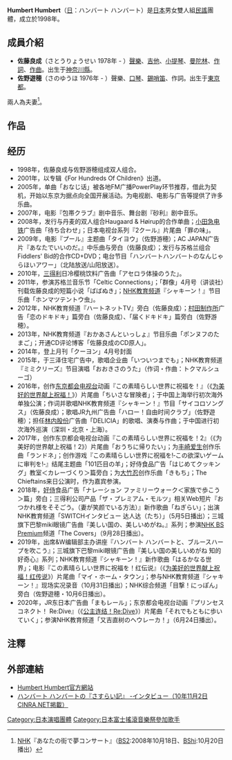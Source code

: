 {{lowercase|sphere (聲優團體)}}{{藝人
|姓名 = Humbert Humbert
|類型 = 組合
|音樂類型 = [[民謠|民謠]]
|出身地 = {{JPN}}
|出道作 = 
|代表作 = 
|活躍年代 = 1998年 - 
|唱片公司 = [[ミディ|ミディ]]（2003年-2008年）<br />[[Red_River_Records|Red River Records]]（2009年）<br />[[UNIVERSAL_J|UNIVERSAL J]]（2010年-）
|經紀公司 = 
|網站 = http://www.humberthumbert.net/ Humbert Humbert官方網站
|相關團體 = 
|獎項 = 
|IMDb = 
|現任成員 = 佐藤良成(v,g)<br>佐野遊穂(v)
|過往成員 = 
|音樂專輯 = 
|電影 = 
|電視節目 = 
|舞台劇 = 
|書籍 = 
}}

'''Humbert Humbert'''（[[日語|日]]：ハンバート ハンバート）是[[日本|日本]]男女雙人組[[民謠|民謠]]團體，成立於1998年。 

== 成員介紹 ==
* '''佐藤良成'''（さとうりょうせい 1978年 - ）[[聲樂|聲樂]]、[[吉他|吉他]]、[[小提琴|小提琴]]、[[曼陀林|曼陀林]]、[[作詞|作詞]]、[[作曲|作曲]]。出生于[[神奈川縣|神奈川縣]]。
* '''佐野遊穂'''（さのゆうほ 1976年 - ）聲樂、[[口琴|口琴]]、[[錫哨笛|錫哨笛]]、作詞。出生于[[東京都|東京都]]。
兩人為夫妻<ref>[[NHK|NHK]]『あなたの街で夢コンサート』（[[NHK衛星第2頻道|BS2]]:2008年10月18日、[[NHK數位衛星高清頻道|BShi]]:10月20日播出）</ref>。

== 作品 ==

== 经历 ==
* 1998年，佐藤良成与佐野游穂组成双人组合。
* 2001年，以专辑《For Hundreds Of Children》出道。
* 2005年，单曲「おなじ话」被各地FM广播PowerPlay环节推荐，借此为契机，开始以东京为据点向全国开展活动。为电视剧、电影与广告等提供了许多乐曲。
* 2007年，电影『包帯クラブ』剧中音乐、舞台剧『砂利』剧中音乐。
* 2008年，发行与丹麦的双人组合Haugaard & Høirup的合作单曲；[[小田急電鐵|小田急电铁]]广告曲「待ち合わせ」；日本电视台系列『2クール』片尾曲「罪の味」。
* 2009年，电影『プール』主题曲「タイヨウ」（佐野游穂）；AC JAPAN广告片『あなたでいいのだ。』中乐曲与旁白（佐藤良成）；发行与苏格兰组合Fiddlers' Bid的合作CD+DVD；电台节目「ハンバートハンバートのなんじゃらほいアワー」（北陆放送/山阳放送）。
* 2010年，[[三得利|三得利]]日冷樱桃饮料广告曲「アセロラ体操のうた」。
* 2011年，参演苏格兰音乐节「Celtic Connections」；「群像」4月号（讲谈社）刊载佐藤良成的短篇小说「ばばぬき」；[[NHK教育频道|NHK教育频道]]『シャキーン！』节目乐曲「ホンマツテントウ虫」。
* 2012年，NHK教育频道『ハートネットTV』旁白（佐藤良成）；[[村田製作所|村田制作所]]广告「恋のドキドキ」篇旁白（佐藤良成）、「届くドキドキ」篇旁白（佐野游穂）。
* 2013年，NHK教育频道『おかあさんといっしょ』节目乐曲「ポンヌフのたまご」；开通CD评论博客「佐藤良成のCD原人」。
* 2014年，登上月刊「クーヨン」4月号封面
* 2015年，于三泽住宅广告中，歌唱企业曲「いついつまでも」；NHK教育频道『ミミクリーズ』节目演唱「おおきさのうた」（作词・作曲：トクマルシューゴ）
* 2016年，创作[[東京都會電視台|东京都会电视台]]动画『この素晴らしい世界に祝福を！』（《[[为美好的世界献上祝福！|为美好的世界献上祝福！]]》）片尾曲「ちいさな冒険者」；于中国上海举行初次海外单独公演；作词并歌唱NHK教育频道『シャキーン！』节目「サイコロソングス」（佐藤良成）；歌唱JR九州广告曲「ハロー！自由时间クラブ」（佐野遊穂）；担任[[林內股份|林内股份]]广告曲「DELICIA」的歌唱、演奏与作曲；于中国进行初次海外巡演（深圳・北京・上海）。
* 2017年，创作东京都会电视台动画『この素晴らしい世界に祝福を！2』（《为美好的世界献上祝福！2》）片尾曲「おうちに帰りたい」；为[[豐崎愛生|丰崎爱生]]创作乐曲「ランドネ」；创作游戏『この素晴らしい世界に祝福を!‐この欲深いゲームに审判を!‐』结尾主题曲「101匹目の羊」；好侍食品广告「はじめてクッキング」教室＜カレーづくり＞篇旁白；为[[大竹忍|大竹忍]]创作乐曲「きもち」；The Chieftains来日公演时，作为嘉宾参演。
* 2018年，[[好侍|好侍]]食品广告「ナレーション ファミリーウォーク＜家族で歩こう＞篇」旁白；三得利公司产品「ザ・プレミアム・モルツ」相关Web短片『おつかれ様をそそごう。（妻が笑颜でいる方法）』新作歌曲「ねぎらい」；出演NHK教育频道「SWITCHインタビュー 达人达（たち）」（5月5日播出）；三城旗下巴黎miki眼镜广告曲『美しい国の、美しいめがね。』系列；参演[[NHK_BS_Premium|NHK BS Premium]]频道「The Covers」（9月28日播出）。
* 2019年，出席&W编辑部主办讲座『ハンバート ハンバートと、ブルースハープを吹こう』；三城旗下巴黎miki眼镜广告曲『美しい国の美しいめがね 知的好奇心』系列；NHK教育频道『シャキーン！』新作歌曲「はるかなる世界」；电影『この素晴らしい世界に祝福を！红伝说』（《[[为美好的世界献上祝福！红传说|为美好的世界献上祝福！红传说]]》）片尾曲「マイ・ホーム・タウン」；参与NHK教育频道『シャキーン！』现场实况录音（10月31日播出）；NHK综合频道「目撃！にっぽん」旁白（佐野遊穂・10月6日播出）。
* 2020年，JR东日本广告曲「まもレール」；东京都会电视台动画『プリンセスコネクト！ Re:Dive』（《[[公主连结_Re:Dive|公主连结！Re:Dive]]》）片尾曲「それでもともに歩いていく」；参演NHK教育频道「又吉直树のヘウレーカ！」（6月24日播出）。

== 注釋 ==
{{reflist}}

== 外部連結==
* [http://www.humberthumbert.net/ Humbert Humbert官方網站]{{Wayback|url=http://www.humberthumbert.net/ |date=20110512173355 }}
* [http://www.cinra.net/interview/2010/11/02/000000.php ハンバート ハンバートの『さすらい記』 -インタビュー（10年11月2日 CINRA.NET掲載）]{{Wayback|url=http://www.cinra.net/interview/2010/11/02/000000.php |date=20110512173604 }}

{{DEFAULTSORT:Humbert Humbert}}
[[Category:日本演唱團體|Category:日本演唱團體]]
[[Category:日本富士搖滾音樂祭參加歌手|Category:日本富士搖滾音樂祭參加歌手]]